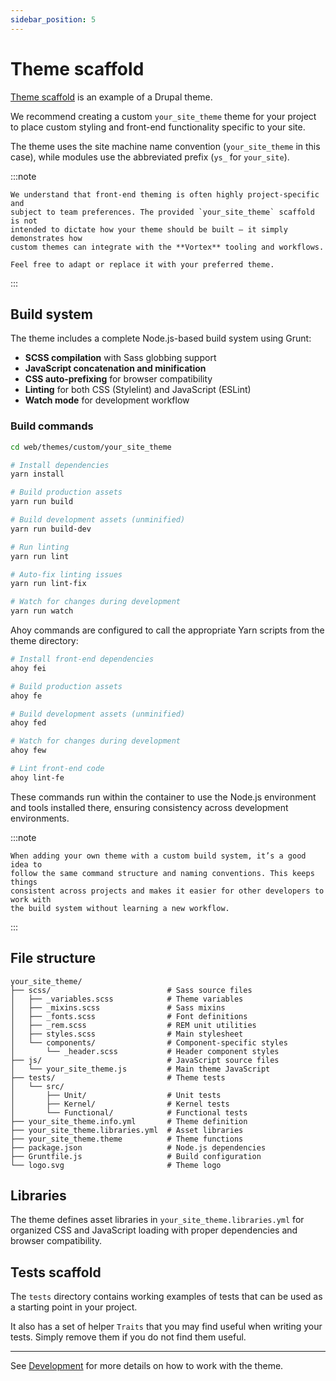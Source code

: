 ```yaml
---
sidebar_position: 5
---
```


# Theme scaffold

[Theme scaffold](https://github.com/drevops/vortex/tree/develop/web/themes/custom/your_site_theme)
is an example of a Drupal theme.

We recommend creating a custom `your_site_theme` theme for your project to place
custom styling and front-end functionality specific to your site.

The theme uses the site machine name convention (`your_site_theme` in this case),
while modules use the abbreviated prefix (`ys_` for `your_site`).

:::note

    We understand that front-end theming is often highly project-specific and
    subject to team preferences. The provided `your_site_theme` scaffold is not
    intended to dictate how your theme should be built — it simply demonstrates how
    custom themes can integrate with the **Vortex** tooling and workflows.

    Feel free to adapt or replace it with your preferred theme.

:::

## Build system

The theme includes a complete Node.js-based build system using Grunt:

- **SCSS compilation** with Sass globbing support
- **JavaScript concatenation and minification**
- **CSS auto-prefixing** for browser compatibility
- **Linting** for both CSS (Stylelint) and JavaScript (ESLint)
- **Watch mode** for development workflow

### Build commands

```bash
cd web/themes/custom/your_site_theme

# Install dependencies
yarn install

# Build production assets
yarn run build

# Build development assets (unminified)
yarn run build-dev

# Run linting
yarn run lint

# Auto-fix linting issues
yarn run lint-fix

# Watch for changes during development
yarn run watch
```

Ahoy commands are configured to call the appropriate Yarn scripts from the
theme directory:

```bash
# Install front-end dependencies
ahoy fei

# Build production assets
ahoy fe

# Build development assets (unminified)
ahoy fed

# Watch for changes during development
ahoy few

# Lint front-end code
ahoy lint-fe
```

These commands run within the container to use the Node.js environment
and tools installed there, ensuring consistency across development environments.

:::note

    When adding your own theme with a custom build system, it’s a good idea to
    follow the same command structure and naming conventions. This keeps things
    consistent across projects and makes it easier for other developers to work with
    the build system without learning a new workflow.

:::


## File structure

```
your_site_theme/
├── scss/                          # Sass source files
│   ├── _variables.scss            # Theme variables
│   ├── _mixins.scss               # Sass mixins
│   ├── _fonts.scss                # Font definitions
│   ├── _rem.scss                  # REM unit utilities
│   ├── styles.scss                # Main stylesheet
│   └── components/                # Component-specific styles
│       └── _header.scss           # Header component styles
├── js/                            # JavaScript source files
│   └── your_site_theme.js         # Main theme JavaScript
├── tests/                         # Theme tests
│   └── src/
│       ├── Unit/                  # Unit tests
│       ├── Kernel/                # Kernel tests
│       └── Functional/            # Functional tests
├── your_site_theme.info.yml       # Theme definition
├── your_site_theme.libraries.yml  # Asset libraries
├── your_site_theme.theme          # Theme functions
├── package.json                   # Node.js dependencies
├── Gruntfile.js                   # Build configuration
└── logo.svg                       # Theme logo
```

## Libraries

The theme defines asset libraries in `your_site_theme.libraries.yml` for
organized CSS and JavaScript loading with proper dependencies and browser
compatibility.

## Tests scaffold

The `tests` directory contains working examples of tests that can be used as a
starting point in your project.

It also has a set of helper `Traits` that you may find useful when writing your
tests. Simply remove them if you do not find them useful.

---

See [Development](/workflows/development) for more details on how to work with
the theme.
